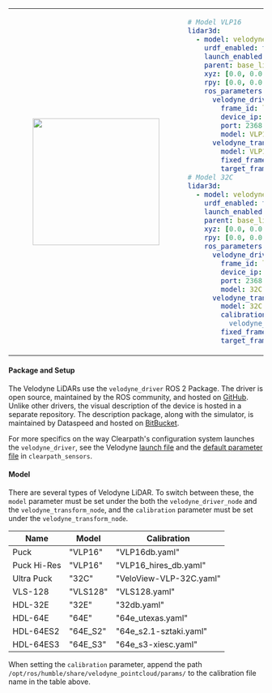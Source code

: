 <table>
<tr>
<td>
<center>
<figure>
    <img src={require("./img/velodyne_lidar.png").default} width="250" />
</figure>
</center>
</td>
<td>
<div style={{overflow:"auto", width:"350"}}>

```yaml
# Model VLP16
lidar3d:
  - model: velodyne_lidar
    urdf_enabled: true
    launch_enabled: true
    parent: base_link
    xyz: [0.0, 0.0, 0.0]
    rpy: [0.0, 0.0, 0.0]
    ros_parameters:
      velodyne_driver_node:
        frame_id: lidar3d_0_laser
        device_ip: 192.168.131.25
        port: 2368
        model: VLP16
      velodyne_transform_node:
        model: VLP16
        fixed_frame: lidar3d_0_laser
        target_frame: lidar3d_0_laser
# Model 32C
lidar3d:
  - model: velodyne_lidar
    urdf_enabled: true
    launch_enabled: true
    parent: base_link
    xyz: [0.0, 0.0, 0.0]
    rpy: [0.0, 0.0, 0.0]
    ros_parameters:
      velodyne_driver_node:
        frame_id: lidar3d_0_laser
        device_ip: 192.168.131.25
        port: 2368
        model: 32C
      velodyne_transform_node:
        model: 32C
        calibration: "/opt/ros/humble/share/\
          velodyne_pointcloud/params/VeloView-VLP-32C.yaml"
        fixed_frame: lidar3d_0_laser
        target_frame: lidar3d_0_laser
```

</div>
</td>
</tr>
</table>

#### Package and Setup
The Velodyne LiDARs use the `velodyne_driver` ROS 2 Package. The driver is open source, maintained by the ROS community, and hosted on [GitHub](https://github.com/ros-drivers/velodyne). Unlike other drivers, the visual description of the device is hosted in a separate repository. The description package, along with the simulator, is maintained by Dataspeed and hosted on [BitBucket](https://bitbucket.org/DataspeedInc/velodyne_simulator).

For more specifics on the way Clearpath's configuration system launches the `velodyne_driver`, see the Velodyne [launch file](https://github.com/clearpathrobotics/clearpath_robot/blob/main/clearpath_sensors/launch/velodyne_lidar.launch.py) and the [default parameter file](https://github.com/clearpathrobotics/clearpath_robot/blob/main/clearpath_sensors/config/velodyne_lidar.yaml) in `clearpath_sensors`.

#### Model
There are several types of Velodyne LiDAR. To switch between these, the `model` parameter must be set under the both the `velodyne_driver_node` and the `velodyne_transform_node`, and the `calibration` parameter must be set under the `velodyne_transform_node`.

| Name | Model | Calibration |
|------|-------|-------------|
|Puck|"VLP16"|"VLP16db.yaml"|
|Puck Hi-Res|"VLP16"|"VLP16_hires_db.yaml"|
|Ultra Puck|"32C"|"VeloView-VLP-32C.yaml"|
|VLS-128|"VLS128"|"VLS128.yaml"|
|HDL-32E|"32E"|"32db.yaml"|
|HDL-64E|"64E"|"64e_utexas.yaml"|
|HDL-64ES2|"64E_S2"|"64e_s2.1-sztaki.yaml"|
|HDL-64ES3|"64E_S3"|"64e_s3-xiesc.yaml"|

When setting the `calibration` parameter, append the path `/opt/ros/humble/share/velodyne_pointcloud/params/` to the calibration file name in the table above.

